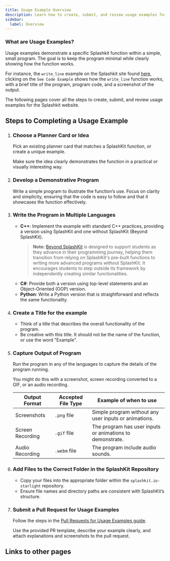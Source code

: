 ```yaml
---
title: Usage Example Overview
description: Learn how to create, submit, and review usage examples for the Splashkit website.
sidebar:
  label: Overview
---
```



### What are Usage Examples?

Usage examples demonstrate a specific Splashkit function within a simple, small program. The goal is
to keep the program minimal while clearly showing how the function works.

For instance, the `write_line` example on the Splashkit site found
[here](https://splashkit.io/api/terminal/#write-line), clicking on the `See Code Example` shows how
the `write_line` function works, with a brief title of the program, program code, and a screenshot
of the output.

The following pages cover all the steps to create, submit, and review usage examples for the
Splashkit website.

## Steps to Completing a Usage Example

<Steps>

1. ### Choose a Planner Card or Idea

   Pick an existing planner card that matches a SplashKit function, or create a unique example.

   Make sure the idea clearly demonstrates the function in a practical or visually interesting way.

2. ### Develop a Demonstrative Program

   Write a simple program to illustrate the function’s use. Focus on clarity and simplicity,
   ensuring that the code is easy to follow and that it showcases the function effectively.

3. ### Write the Program in Multiple Languages

   - **C++**: Implement the example with standard C++ practices, providing a version using SplashKit
     and one without SplashKit (Beyond SplashKit).
     > **Note:** [Beyond SplashKit](https://splashkit.io/beyond-splashkit/projects/) is designed to support
     > students as they advance in their programming journey, helping them transition from relying
     > on SplashKit's pre-built functions to writing more advanced programs without SplashKit. It
     > encourages students to step outside its framework by independently creating similar
     > functionalities.
   - **C#**: Provide both a version using top-level statements and an Object-Oriented (OOP) version.
   - **Python**: Write a Python version that is straightforward and reflects the same functionality.

4. ### Create a Title for the example

   - Think of a title that describes the overall functionality of the program.
   - Be creative with this title. It should not be the name of the function, or use the word
     "Example".

5. ### Capture Output of Program

   Run the program in any of the languages to capture the details of the program running.

   You might do this with a screenshot, screen recording converted to a GIF, or an audio recording.

   | Output Format    | Accepted File Type | Example of when to use                                    |
   | ---------------- | ------------------ | --------------------------------------------------------- |
   | Screenshots      | `.png` file        | Simple program without any user inputs or animations.     |
   | Screen Recording | `.gif` file        | The program has user inputs or animations to demonstrate. |
   | Audio Recording  | `.webm` file       | The program include audio sounds.                         |

6. ### Add Files to the Correct Folder in the SplashKit Repository

   - Copy your files into the appropriate folder within the `splashkit.io-starlight` repository.
   - Ensure file names and directory paths are consistent with SplashKit’s structure.

7. ### Submit a Pull Request for Usage Examples

   Follow the steps in the
   [Pull Requests for Usage Examples guide](/products/splashkit/projects/splashkit-website/usage-examples/03-usage-pull-request).

   Use the provided PR template, describe your example clearly, and attach explanations and
   screenshots to the pull request.

</Steps>

## Links to other pages

<LinkCard
  title="Creating Usage Examples"
  description="How to create usage examples for the Splashkit website, including the necessary
   steps and guidelines."
  href="/products/splashkit/projects/splashkit-website/usage-examples/02-creating-usage-examples"
/>
<LinkCard
  title="Pull Requests for Usage Examples"
  description="How to create a pull request for usage examples, including the necessary steps and guidelines."
  href="/products/splashkit/projects/splashkit-website/usage-examples/03-usage-pull-request"
/>
<LinkCard
  title="Peer Reviews for Usage Examples"
  description="How to do a peer review for usage examples, including the necessary steps and guidelines."
  href="/products/splashkit/projects/splashkit-website/usage-examples/04-usage-peer-review"
/>
<LinkCard
  title="Style Guide for Usage Examples"
  description="General rules to follow when creating usage examples."
  href="/products/splashkit/projects/splashkit-website/usage-examples/05-usage-example-style-guide"
/>
